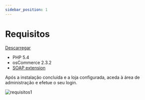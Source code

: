 ```yaml
---
sidebar_position: 1
---
```


# Requisitos

<a href="https://apps.oscommerce.com/Apps&JHMvS&paypay-oscommerce" target="_blank" className="btn-api btn-api--float-right">Descarregar</a>

- PHP 5.4
- osCommerce 2.3.2
- [SOAP extension](http://php.net/manual/en/book.soap.php)

Após a instalação concluída e a loja configurada, aceda à área de administração e efetue o
seu login.

![requisitos1](../../../_media/oscommerce-1.png)
